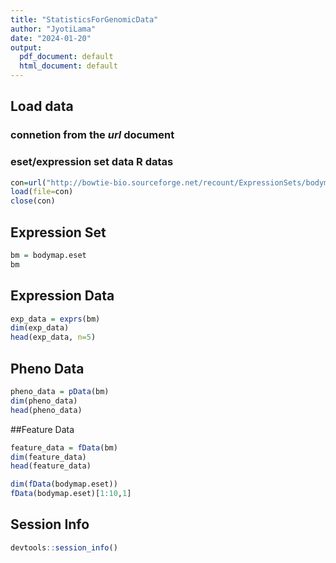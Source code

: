 ```yaml
---
title: "StatisticsForGenomicData"
author: "JyotiLama"
date: "2024-01-20"
output:
  pdf_document: default
  html_document: default
---
```

## Load data

### connetion from the *url* document \n 

### eset/expression set data R datas
```r
con=url("http://bowtie-bio.sourceforge.net/recount/ExpressionSets/bodymap_eset.RData")
load(file=con)
close(con)
```

## Expression Set

```r
bm = bodymap.eset
bm
```

## Expression Data
```r
exp_data = exprs(bm)
dim(exp_data)
head(exp_data, n=5)
```

## Pheno Data
```r
pheno_data = pData(bm)
dim(pheno_data)
head(pheno_data)
```

##Feature Data

```r
feature_data = fData(bm)
dim(feature_data)
head(feature_data)

dim(fData(bodymap.eset))
fData(bodymap.eset)[1:10,1]
```

## Session Info

```r
devtools::session_info()
```

